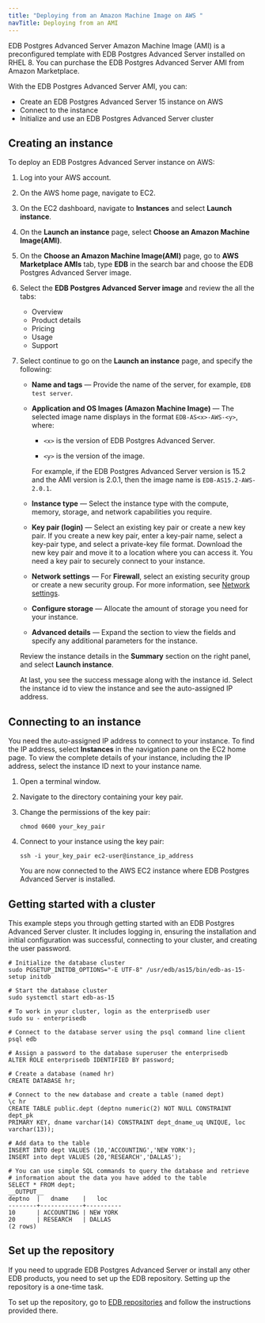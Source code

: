 ```yaml
---
title: "Deploying from an Amazon Machine Image on AWS "
navTitle: Deploying from an AMI
---
```



EDB Postgres Advanced Server Amazon Machine Image (AMI) is a preconfigured template with EDB Postgres Advanced Server installed on RHEL 8. You can purchase the EDB Postgres Advanced Server AMI from Amazon Marketplace. 

With the EDB Postgres Advanced Server AMI, you can:
- Create an EDB Postgres Advanced Server 15 instance on AWS
- Connect to the instance
- Initialize and use an EDB Postgres Advanced Server cluster

## Creating an instance

To deploy an EDB Postgres Advanced Server instance on AWS: 

1. Log into your AWS account.

1. On the AWS home page, navigate to EC2.

1. On the EC2 dashboard, navigate to **Instances** and select **Launch instance**.

1. On the **Launch an instance** page, select **Choose an Amazon Machine Image(AMI)**.

1. On the **Choose an Amazon Machine Image(AMI)** page, go to **AWS Marketplace AMIs** tab, type **EDB** in the search bar and choose the EDB Postgres Advanced Server image. 

1. Select the **EDB Postgres Advanced Server image** and review the all the tabs:
   - Overview
   - Product details
   - Pricing
   - Usage
   - Support

1. Select continue to go on the **Launch an instance** page, and specify the following:

   - **Name and tags** &mdash; Provide the name of the server, for example, `EDB test server`.

   - **Application and OS Images (Amazon Machine Image)** &mdash; The selected image name displays in the format `EDB-AS<x>-AWS-<y>`, where: 
   
     - `<x>` is the version of EDB Postgres Advanced Server. 

     - `<y>` is the version of the image.
     
     For example, if the EDB Postgres Advanced Server version is 15.2 and the AMI version is 2.0.1, then the image name is `EDB-AS15.2-AWS-2.0.1`.
 
   - **Instance type** &mdash; Select the instance type with the compute, memory, storage, and network capabilities you require.

   - **Key pair (login)** &mdash; Select an existing key pair or create a new key pair. If you create a new key pair, enter a key-pair name, select a key-pair type, and select a private-key file format. Download the new key pair and move it to a location where you can access it. You need a key pair to securely connect to your instance.

   - **Network settings** &mdash; For **Firewall**, select an existing security group or create a new security group. For more information, see [Network settings](https://docs.aws.amazon.com/AWSEC2/latest/UserGuide/ec2-networking.html).

   - **Configure storage** &mdash; Allocate the amount of storage you need for your instance.

   - **Advanced details** &mdash; Expand the section to view the fields and specify any additional parameters for the instance.

   Review the instance details in the **Summary** section on the right panel, and select **Launch instance**.

   At last, you see the success message along with the instance id. Select the instance id to view the instance and see the auto-assigned IP address.

## Connecting to an instance

You need the auto-assigned IP address to connect to your instance. To find the IP address, select **Instances** in the navigation pane on the EC2 home page. To view the complete details of your instance, including the IP address, select the instance ID next to your instance name.

1. Open a terminal window.

1. Navigate to the directory containing your key pair.

1. Change the permissions of the key pair:

   ```shell
   chmod 0600 your_key_pair
   ```

1. Connect to your instance using the key pair:

   ```shell
   ssh -i your_key_pair ec2-user@instance_ip_address
   ```

   You are now connected to the AWS EC2 instance where EDB Postgres Advanced Server is installed. 

## Getting started with a cluster

This example steps you through getting started with an EDB Postgres Advanced Server cluster. It includes logging in, ensuring the installation and initial configuration was successful, connecting to your cluster, and creating the user password.

```shell
# Initialize the database cluster
sudo PGSETUP_INITDB_OPTIONS="-E UTF-8" /usr/edb/as15/bin/edb-as-15-setup initdb

# Start the database cluster
sudo systemctl start edb-as-15

# To work in your cluster, login as the enterprisedb user
sudo su - enterprisedb

# Connect to the database server using the psql command line client
psql edb

# Assign a password to the database superuser the enterprisedb
ALTER ROLE enterprisedb IDENTIFIED BY password;

# Create a database (named hr)
CREATE DATABASE hr;

# Connect to the new database and create a table (named dept)
\c hr
CREATE TABLE public.dept (deptno numeric(2) NOT NULL CONSTRAINT dept_pk
PRIMARY KEY, dname varchar(14) CONSTRAINT dept_dname_uq UNIQUE, loc
varchar(13));

# Add data to the table
INSERT INTO dept VALUES (10,'ACCOUNTING','NEW YORK');
INSERT into dept VALUES (20,'RESEARCH','DALLAS');

# You can use simple SQL commands to query the database and retrieve
# information about the data you have added to the table
SELECT * FROM dept;
__OUTPUT__
deptno  |   dname    |   loc
--------+------------+----------
10      | ACCOUNTING | NEW YORK
20      | RESEARCH   | DALLAS
(2 rows)
```

## Set up the repository

If you need to upgrade EDB Postgres Advanced Server or install any other EDB products, you need to set up the EDB repository. Setting up the repository is a one-time task. 

To set up the repository, go to [EDB repositories](https://www.enterprisedb.com/repos-downloads) and follow the instructions provided there.
